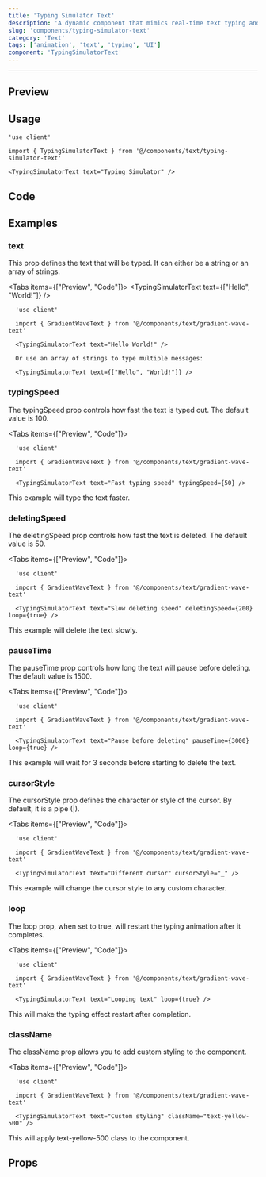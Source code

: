 ```yaml
---
title: 'Typing Simulator Text'
description: 'A dynamic component that mimics real-time text typing and deletion effects.'
slug: 'components/typing-simulator-text'
category: 'Text'
tags: ['animation', 'text', 'typing', 'UI']
component: 'TypingSimulatorText'
---
```


---


## Preview

<PreviewComponent>
  <TypingSimulatorText text="Typing Simulator" />
</PreviewComponent>

## Usage

```tsx
'use client'

import { TypingSimulatorText } from '@/components/text/typing-simulator-text'

<TypingSimulatorText text="Typing Simulator" />
```

## Code

<CodeSnippet componentPath="./src/components/text/typing-simulator-text.tsx" />

## Examples

### text

This prop defines the text that will be typed. It can either be a string or an array of strings.

<Tabs items={["Preview", "Code"]}>
  <Tab value="Preview">
    <PreviewComponent>
      <TypingSimulatorText text={["Hello", "World!"]} />
    </PreviewComponent>
  </Tab>
  <Tab value="Code">
  ```tsx
    'use client'

    import { GradientWaveText } from '@/components/text/gradient-wave-text'

    <TypingSimulatorText text="Hello World!" />
    
    Or use an array of strings to type multiple messages:

    <TypingSimulatorText text={["Hello", "World!"]} />
  ```
  </Tab>
</Tabs>

### typingSpeed

The typingSpeed prop controls how fast the text is typed out. The default value is 100.

<Tabs items={["Preview", "Code"]}>
  <Tab value="Preview">
    <PreviewComponent>
      <TypingSimulatorText text="Fast typing speed" typingSpeed={50} />
    </PreviewComponent>
  </Tab>
  <Tab value="Code">
  ```tsx
    'use client'

    import { GradientWaveText } from '@/components/text/gradient-wave-text'

    <TypingSimulatorText text="Fast typing speed" typingSpeed={50} />
  ```
  </Tab>
</Tabs>
This example will type the text faster.

### deletingSpeed

The deletingSpeed prop controls how fast the text is deleted. The default value is 50.

<Tabs items={["Preview", "Code"]}>
  <Tab value="Preview">
    <PreviewComponent>
      <TypingSimulatorText text="Slow deleting speed" deletingSpeed={200} loop={true} />
    </PreviewComponent>
  </Tab>
  <Tab value="Code">
  ```tsx
    'use client'

    import { GradientWaveText } from '@/components/text/gradient-wave-text'

    <TypingSimulatorText text="Slow deleting speed" deletingSpeed={200} loop={true} />
  ```
  </Tab>
</Tabs>
This example will delete the text slowly.

### pauseTime

The pauseTime prop controls how long the text will pause before deleting. The default value is 1500.

<Tabs items={["Preview", "Code"]}>
  <Tab value="Preview">
    <PreviewComponent>
      <TypingSimulatorText text="Pause before deleting" pauseTime={3000} loop={true} />
    </PreviewComponent>
  </Tab>
  <Tab value="Code">
  ```tsx
    'use client'

    import { GradientWaveText } from '@/components/text/gradient-wave-text'

    <TypingSimulatorText text="Pause before deleting" pauseTime={3000} loop={true} />
  ```
  </Tab>
</Tabs>
This example will wait for 3 seconds before starting to delete the text.

### cursorStyle

The cursorStyle prop defines the character or style of the cursor. By default, it is a pipe (|).

<Tabs items={["Preview", "Code"]}>
  <Tab value="Preview">
    <PreviewComponent>
      <TypingSimulatorText text="Different cursor" cursorStyle="_" />
    </PreviewComponent>
  </Tab>
  <Tab value="Code">
  ```tsx
    'use client'

    import { GradientWaveText } from '@/components/text/gradient-wave-text'

    <TypingSimulatorText text="Different cursor" cursorStyle="_" />
  ```
  </Tab>
</Tabs>
This example will change the cursor style to any custom character.

### loop

The loop prop, when set to true, will restart the typing animation after it completes.

<Tabs items={["Preview", "Code"]}>
  <Tab value="Preview">
    <PreviewComponent>
      <TypingSimulatorText text="Looping text" loop={true} />
    </PreviewComponent>
  </Tab>
  <Tab value="Code">
  ```tsx
    'use client'

    import { GradientWaveText } from '@/components/text/gradient-wave-text'

    <TypingSimulatorText text="Looping text" loop={true} />
  ```
  </Tab>
</Tabs>
This will make the typing effect restart after completion.

### className

The className prop allows you to add custom styling to the component.

<Tabs items={["Preview", "Code"]}>
  <Tab value="Preview">
    <PreviewComponent>
      <TypingSimulatorText text="Custom styling" className="text-yellow-500" />
    </PreviewComponent>
  </Tab>
  <Tab value="Code">
  ```tsx
    'use client'

    import { GradientWaveText } from '@/components/text/gradient-wave-text'

    <TypingSimulatorText text="Custom styling" className="text-yellow-500" />
  ```
  </Tab>
</Tabs>
This will apply text-yellow-500 class to the component.

## Props

<AutoTypeTable
  path="./src/components/text/typing-simulator-text.tsx"
  name="TypingSimulatorTextProps"
/>